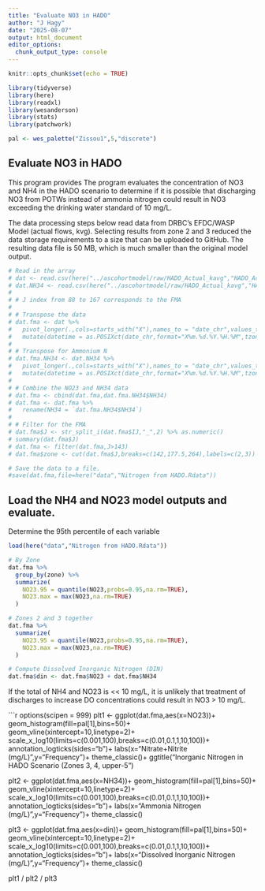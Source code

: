 ```yaml
---
title: "Evaluate NO3 in HADO"
author: "J Hagy"
date: "2025-08-07"
output: html_document
editor_options: 
  chunk_output_type: console
---
```


```r
knitr::opts_chunk$set(echo = TRUE)

library(tidyverse)
library(here)
library(readxl)
library(wesanderson)
library(stats)
library(patchwork)

pal <- wes_palette("Zissou1",5,"discrete")
```

## Evaluate NO3 in HADO
This program provides The program evaluates the concentration of NO3 and NH4 in the HADO scenario to determine if it is possible that discharging NO3 from POTWs instead of ammonia nitrogen could result in NO3 exceeding the drinking water standard of 10 mg/L.

The data processing steps below read data from DRBC's EFDC/WASP Model (actual flows, kvg). Selecting results from zone 2 and 3 reduced the data storage requirements to a size that can be uploaded to GitHub. The resulting data file is 50 MB, which is much smaller than the original model output.

```r
# Read in the array
# dat <- read.csv(here("../ascohortmodel/raw/HADO_Actual_kavg","HADO_Actual_2019_NO3O2_kavg.csv"))
# dat.NH34 <- read.csv(here("../ascohortmodel/raw/HADO_Actual_kavg","HADO_Actual_2019_NH34_kavg.csv"))
# 
# # J index from 88 to 167 corresponds to the FMA
# 
# # Transpose the data
# dat.fma <- dat %>% 
#   pivot_longer(.,cols=starts_with("X"),names_to = "date_chr",values_to = "NO23") %>% 
#   mutate(datetime = as.POSIXct(date_chr,format="X%m.%d.%Y.%H.%M",tzone="America/New_York"))
# 
# # Transpose for Ammonium N
# dat.fma.NH34 <- dat.NH34 %>% 
#   pivot_longer(.,cols=starts_with("X"),names_to = "date_chr",values_to = "NH34") %>% 
#   mutate(datetime = as.POSIXct(date_chr,format="X%m.%d.%Y.%H.%M",tzone="America/New_York"))
# 
# # Combine the NO23 and NH34 data
# dat.fma <- cbind(dat.fma,dat.fma.NH34$NH34)
# dat.fma <- dat.fma %>% 
#   rename(NH34 = `dat.fma.NH34$NH34`)
# 
# # Filter for the FMA
# dat.fma$J <- str_split_i(dat.fma$IJ,"_",2) %>% as.numeric()
# summary(dat.fma$J)
# dat.fma <- filter(dat.fma,J>143)
# dat.fma$zone <- cut(dat.fma$J,breaks=c(142,177.5,264),labels=c(2,3))

# Save the data to a file.
#save(dat.fma,file=here("data","Nitrogen from HADO.Rdata"))
```

## Load the NH4 and NO23 model outputs and evaluate.

Determine the 95th percentile of each variable

```r

load(here("data","Nitrogen from HADO.Rdata"))

# By Zone
dat.fma %>% 
  group_by(zone) %>% 
  summarize(
    NO23.95 = quantile(NO23,probs=0.95,na.rm=TRUE),
    NO23.max = max(NO23,na.rm=TRUE)
  )

# Zones 2 and 3 together
dat.fma %>% 
  summarize(
    NO23.95 = quantile(NO23,probs=0.95,na.rm=TRUE),
    NO23.max = max(NO23,na.rm=TRUE)
  )

# Compute Dissolved Inorganic Nitrogen (DIN)
dat.fma$din <- dat.fma$NO23 + dat.fma$NH34

```

If the total of NH4 and NO23 is << 10 mg/L, it is unlikely that treatment of discharges to increase DO concentrations could result in NO3 > 10 mg/L.

```r

options(scipen = 999)
plt1 <- ggplot(dat.fma,aes(x=NO23))+
  geom_histogram(fill=pal[1],bins=50)+
  geom_vline(xintercept=10,linetype=2)+
  scale_x_log10(limits=c(0.001,100),breaks=c(0.01,0.1,1,10,100))+
  annotation_logticks(sides="b")+
  labs(x="Nitrate+Nitrite (mg/L)",y="Frequency")+
  theme_classic()+
  ggtitle("Inorganic Nitrogen in HADO Scenario (Zones 3, 4, upper-5")

plt2 <- ggplot(dat.fma,aes(x=NH34))+
  geom_histogram(fill=pal[1],bins=50)+
  geom_vline(xintercept=10,linetype=2)+
  scale_x_log10(limits=c(0.001,100),breaks=c(0.01,0.1,1,10,100))+
  annotation_logticks(sides="b")+
  labs(x="Ammonia Nitrogen (mg/L)",y="Frequency")+
  theme_classic()

plt3 <- ggplot(dat.fma,aes(x=din))+
  geom_histogram(fill=pal[1],bins=50)+
  geom_vline(xintercept=10,linetype=2)+
  scale_x_log10(limits=c(0.001,100),breaks=c(0.01,0.1,1,10,100))+
  annotation_logticks(sides="b")+
  labs(x="Dissolved Inorganic Nitrogen (mg/L)",y="Frequency")+
  theme_classic()

plt1 / plt2 / plt3

